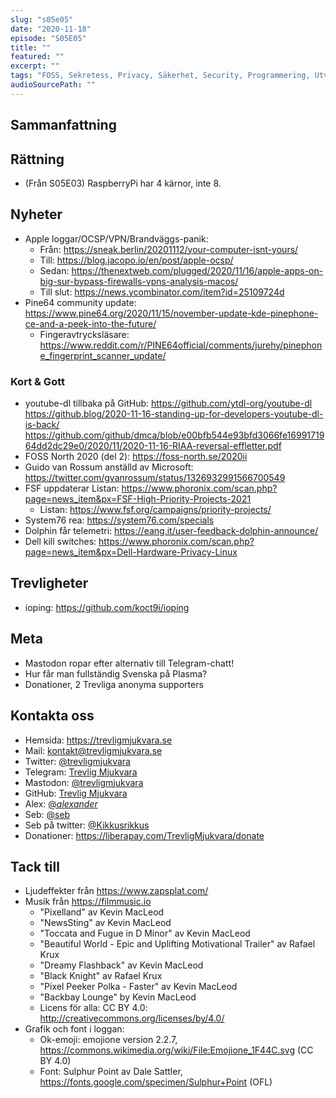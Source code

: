 ```yaml
---
slug: "s05e05"
date: "2020-11-18"
episode: "S05E05"
title: ""
featured: ""
excerpt: "" 
tags: "FOSS, Sekretess, Privacy, Säkerhet, Security, Programmering, Utveckling, Mjukvara, PinePhone, Technology, Linux, Open Source" 
audioSourcePath: ""
---
```

## Sammanfattning

## Rättning
- (Från S05E03) RaspberryPi har 4 kärnor, inte 8.

## Nyheter
- Apple loggar/OCSP/VPN/Brandväggs-panik:
    - Från: https://sneak.berlin/20201112/your-computer-isnt-yours/
    - Till: https://blog.jacopo.io/en/post/apple-ocsp/
    - Sedan: https://thenextweb.com/plugged/2020/11/16/apple-apps-on-big-sur-bypass-firewalls-vpns-analysis-macos/
    - Till slut: https://news.ycombinator.com/item?id=25109724d
- Pine64 community update: https://www.pine64.org/2020/11/15/november-update-kde-pinephone-ce-and-a-peek-into-the-future/
  - Fingeravtrycksläsare: https://www.reddit.com/r/PINE64official/comments/jurehy/pinephone_fingerprint_scanner_update/

### Kort & Gott 
- youtube-dl tillbaka på GitHub: https://github.com/ytdl-org/youtube-dl https://github.blog/2020-11-16-standing-up-for-developers-youtube-dl-is-back/ https://github.com/github/dmca/blob/e00bfb544e93bfd3066fe1699171964dd2dc29e0/2020/11/2020-11-16-RIAA-reversal-effletter.pdf
- FOSS North 2020 (del 2): https://foss-north.se/2020ii
- Guido van Rossum anställd av Microsoft: https://twitter.com/gvanrossum/status/1326932991566700549 
- FSF uppdaterar Listan: https://www.phoronix.com/scan.php?page=news_item&px=FSF-High-Priority-Projects-2021
  - Listan: https://www.fsf.org/campaigns/priority-projects/
- System76 rea: https://system76.com/specials
- Dolphin får telemetri: https://eang.it/user-feedback-dolphin-announce/
- Dell kill switches: https://www.phoronix.com/scan.php?page=news_item&px=Dell-Hardware-Privacy-Linux

## Trevligheter
- ioping: https://github.com/koct9i/ioping

## Meta
- Mastodon ropar efter alternativ till Telegram-chatt!
- Hur får man fullständig Svenska på Plasma?
- Donationer, 2 Trevliga anonyma supporters

## Kontakta oss
- Hemsida: https://trevligmjukvara.se
- Mail: kontakt@trevligmjukvara.se
- Twitter: [@trevligmjukvara](https://twitter.com/trevligmjukvara)
- Telegram: [Trevlig Mjukvara](https://t.me/trevligmjukvara)
- Mastodon: [@trevligmjukvara](https://mastodon.linuxkompis.se/@trevligmjukvara)
- GitHub: [Trevlig Mjukvara](https://github.com/trevligmjukvara)
- Alex: [@_alexander_](https://mastodon.online/@_alexander_)
- Seb: [@seb](https://social.gelotte.dev/@seb)
- Seb på twitter: [@Kikkusrikkus](https://twitter.com/Kikkusrikkus)
- Donationer: https://liberapay.com/TrevligMjukvara/donate

## Tack till
- Ljudeffekter från https://www.zapsplat.com/
- Musik från https://filmmusic.io
  - "Pixelland" av Kevin MacLeod
  - "NewsSting" av Kevin MacLeod
  - "Toccata and Fugue in D Minor" av Kevin MacLeod
  - "Beautiful World - Epic and Uplifting Motivational Trailer" av Rafael Krux
  - "Dreamy Flashback" av Kevin MacLeod
  - "Black Knight" av Rafael Krux
  - "Pixel Peeker Polka - Faster" av Kevin MacLeod
  - "Backbay Lounge" by Kevin MacLeod
  - Licens för alla: CC BY 4.0: http://creativecommons.org/licenses/by/4.0/
- Grafik och font i loggan:
  - Ok-emoji: emojione version 2.2.7, https://commons.wikimedia.org/wiki/File:Emojione_1F44C.svg (CC BY 4.0)
  - Font: Sulphur Point av Dale Sattler, https://fonts.google.com/specimen/Sulphur+Point (OFL)

